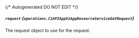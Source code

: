 {/* Autogenerated DO NOT EDIT  */}

##### `request` *{`operations.C1APIAppV1AppResourceServiceGetRequest`}*
The request object to use for the request.
<Collapsible>
    <C1APIAppV1AppResourceServiceGetRequest/>
</Collapsible>


